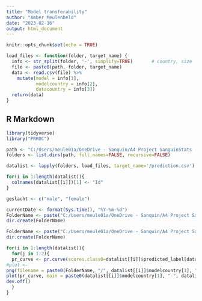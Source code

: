 ```yaml
---
title: "Model transferability"
author: "Amber Meulenbeld"
date: "2023-02-16"
output: html_document
---
```


```r
knitr::opts_chunk$set(echo = TRUE)

load_files <- function(folder, target_name) {
  info <- str_split(folder, '-', simplify=TRUE)       # country, size
  file <- paste0(path, folder, target_name)
  data <- read.csv(file) %>%
    mutate(model = info[1],
           modelcountry = info[2],
           datacountry = info[3])
  return(data)
}
```

## R Markdown

```r
library(tidyverse)
library("PRROC")
```

```r
path <- "C:/Users/meule01a/OneDrive - Sanquin/A4 Project SanguinStats (OD)/07 Resultaten/results/"
folders <- list.dirs(path, full.names=FALSE, recursive=FALSE)

datalist <- lapply(folders, load_files, target_name='/prediction.csv')

for(i in 1:length(datalist)){
  colnames(datalist[[i]])[1] <- "Id"
}
```



```r

geslacht <- c("male", "female")

currentDate <- format(Sys.time(), "%Y-%m-%d")
FolderName <- paste("C:/Users/meule01a/OneDrive - Sanquin/A4 Project SanguinStats (OD)/07 Resultaten/figures/", currentDate,sep="")
dir.create(FolderName)

FolderName <- paste("C:/Users/meule01a/OneDrive - Sanquin/A4 Project SanguinStats (OD)/07 Resultaten/figures/", currentDate,"/AUPR curves",sep="")
dir.create(FolderName)

for(i in 1:length(datalist)){
  for(j in 1:2){
  pr_curve <- pr.curve(scores.class0=datalist[[i]]$predicted_label[datalist[[i]]$sex==geslacht[j]], weights.class0=datalist[[i]]$original_label[datalist[[i]]$sex==geslacht[j]], curve = T)
#plot <- 
png(filename = paste0(FolderName, "/", datalist[[i]]$modelcountry[1], "-", datalist[[i]]$datacountry[1], "-", datalist[[i]]$model[1], "-", geslacht[j], ".png", sep= ""), height = 700, width = 700, units = "px")
plot(pr_curve, main = paste0(datalist[[i]]$modelcountry[1], "-", datalist[[i]]$datacountry[1], "-", datalist[[i]]$model[1], "-", geslacht[j], sep= ""))
dev.off()
  }
}
```


